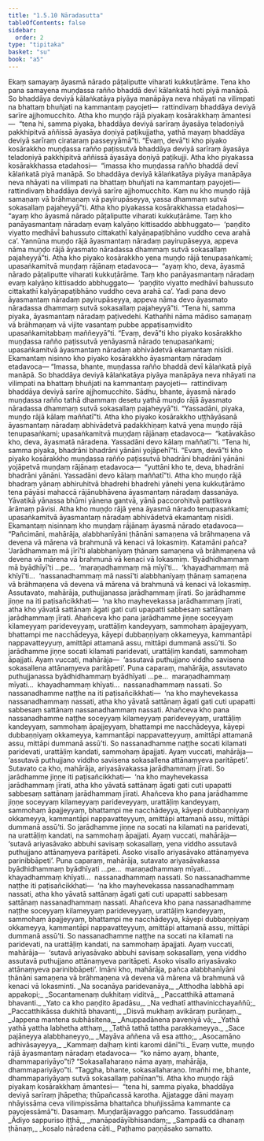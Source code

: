 ```yaml
---
title: "1.5.10 Nāradasutta"
tableOfContents: false
sidebar:
  order: 2
type: "tipitaka"
basket: "su"
book: "a5"
---
```



<DynamicBreadcrumb />

<Division number="50" book="a5" bookNo="16" page="50">

<Paragraph number="297" book="a5">
Ekaṃ samayaṃ āyasmā nārado pāṭaliputte viharati kukkuṭārāme. Tena kho pana samayena muṇḍassa rañño bhaddā devī kālaṅkatā hoti piyā manāpā. So bhaddāya deviyā kālaṅkatāya piyāya manāpāya neva nhāyati na vilimpati na bhattaṃ bhuñjati na kammantaṃ payojeti—  rattindivaṃ bhaddāya deviyā sarīre ajjhomucchito. Atha kho muṇḍo rājā piyakaṃ kosārakkhaṃ āmantesi—  “tena hi, samma piyaka, bhaddāya deviyā sarīraṃ āyasāya teladoṇiyā pakkhipitvā aññissā āyasāya doṇiyā paṭikujjatha, yathā mayaṃ bhaddāya deviyā sarīraṃ cirataraṃ passeyyāmā”ti. “Evaṃ, devā”ti kho piyako kosārakkho muṇḍassa rañño paṭissutvā bhaddāya deviyā sarīraṃ āyasāya teladoṇiyā pakkhipitvā aññissā āyasāya doṇiyā paṭikujji.
</Paragraph>

<Paragraph number="298" book="a5">
Atha kho piyakassa kosārakkhassa etadahosi—  “imassa kho muṇḍassa rañño bhaddā devī kālaṅkatā piyā manāpā. So bhaddāya deviyā kālaṅkatāya piyāya manāpāya neva nhāyati na vilimpati na bhattaṃ bhuñjati na kammantaṃ payojeti—  rattindivaṃ bhaddāya deviyā sarīre ajjhomucchito. Kaṃ nu kho muṇḍo rājā samaṇaṃ vā brāhmaṇaṃ vā payirupāseyya, yassa dhammaṃ sutvā sokasallaṃ pajaheyyā”ti.
</Paragraph>

<Paragraph number="299" book="a5">
Atha kho piyakassa kosārakkhassa etadahosi—  “ayaṃ kho āyasmā nārado pāṭaliputte viharati kukkuṭārāme. Taṃ kho panāyasmantaṃ nāradaṃ evaṃ kalyāṇo kittisaddo abbhuggato—  ‘paṇḍito viyatto medhāvī bahussuto cittakathī kalyāṇapaṭibhāno vuddho ceva arahā ca’. Yannūna muṇḍo rājā āyasmantaṃ nāradaṃ payirupāseyya, appeva nāma muṇḍo rājā āyasmato nāradassa dhammaṃ sutvā sokasallaṃ pajaheyyā”ti.
</Paragraph>

<Paragraph number="300" book="a5">
Atha kho piyako kosārakkho yena muṇḍo rājā tenupasaṅkami; upasaṅkamitvā muṇḍaṃ rājānaṃ etadavoca—  “ayaṃ kho, deva, āyasmā nārado pāṭaliputte viharati kukkuṭārāme. Taṃ kho panāyasmantaṃ nāradaṃ evaṃ kalyāṇo kittisaddo abbhuggato—  ‘paṇḍito viyatto medhāvī bahussuto cittakathī kalyāṇapaṭibhāno vuddho ceva arahā ca’. Yadi pana devo āyasmantaṃ nāradaṃ payirupāseyya, appeva nāma devo āyasmato nāradassa dhammaṃ sutvā sokasallaṃ pajaheyyā”ti. “Tena hi, samma piyaka, āyasmantaṃ nāradaṃ paṭivedehi. Kathañhi nāma mādiso samaṇaṃ vā brāhmaṇaṃ vā vijite vasantaṃ pubbe appaṭisaṃvidito upasaṅkamitabbaṃ maññeyyā”ti. “Evaṃ, devā”ti kho piyako kosārakkho muṇḍassa rañño paṭissutvā yenāyasmā nārado tenupasaṅkami; upasaṅkamitvā āyasmantaṃ nāradaṃ abhivādetvā ekamantaṃ nisīdi. Ekamantaṃ nisinno kho piyako kosārakkho āyasmantaṃ nāradaṃ etadavoca—
</Paragraph>

<Paragraph number="301" book="a5">
“Imassa, bhante, muṇḍassa rañño bhaddā devī kālaṅkatā piyā manāpā. So bhaddāya deviyā kālaṅkatāya piyāya manāpāya neva nhāyati na vilimpati na bhattaṃ bhuñjati na kammantaṃ payojeti—  rattindivaṃ bhaddāya deviyā sarīre ajjhomucchito. Sādhu, bhante, āyasmā nārado muṇḍassa rañño tathā dhammaṃ desetu yathā muṇḍo rājā āyasmato nāradassa dhammaṃ sutvā sokasallaṃ pajaheyyā”ti. “Yassadāni, piyaka, muṇḍo rājā kālaṃ maññatī”ti.
</Paragraph>

<Paragraph number="302" book="a5">
Atha kho piyako kosārakkho uṭṭhāyāsanā āyasmantaṃ nāradaṃ abhivādetvā padakkhiṇaṃ katvā yena muṇḍo rājā tenupasaṅkami; upasaṅkamitvā muṇḍaṃ rājānaṃ etadavoca—  “katāvakāso kho, deva, āyasmatā nāradena. Yassadāni devo kālaṃ maññatī”ti. “Tena hi, samma piyaka, bhadrāni bhadrāni yānāni yojāpehī”ti. “Evaṃ, devā”ti kho piyako kosārakkho muṇḍassa rañño paṭissutvā bhadrāni bhadrāni yānāni yojāpetvā muṇḍaṃ rājānaṃ etadavoca—  “yuttāni kho te, deva, bhadrāni bhadrāni yānāni. Yassadāni devo kālaṃ maññatī”ti.
</Paragraph>

<Paragraph number="303" book="a5">
Atha kho muṇḍo rājā bhadraṃ yānaṃ abhiruhitvā bhadrehi bhadrehi yānehi yena kukkuṭārāmo tena pāyāsi mahaccā rājānubhāvena āyasmantaṃ nāradaṃ dassanāya. Yāvatikā yānassa bhūmi yānena gantvā, yānā paccorohitvā pattikova ārāmaṃ pāvisi. Atha kho muṇḍo rājā yena āyasmā nārado tenupasaṅkami; upasaṅkamitvā āyasmantaṃ nāradaṃ abhivādetvā ekamantaṃ nisīdi. Ekamantaṃ nisinnaṃ kho muṇḍaṃ rājānaṃ āyasmā nārado etadavoca—
</Paragraph>

<Paragraph number="304" book="a5">
“Pañcimāni, mahārāja, alabbhanīyāni ṭhānāni samaṇena vā brāhmaṇena vā devena vā mārena vā brahmunā vā kenaci vā lokasmiṃ. Katamāni pañca? ‘Jarādhammaṃ mā jīrī’ti alabbhanīyaṃ ṭhānaṃ samaṇena vā brāhmaṇena vā devena vā mārena vā brahmunā vā kenaci vā lokasmiṃ. ‘Byādhidhammaṃ mā byādhīyī’ti …pe…  ‘maraṇadhammaṃ mā mīyī’ti…  ‘khayadhammaṃ mā khīyī’ti…  ‘nassanadhammaṃ mā nassī’ti alabbhanīyaṃ ṭhānaṃ samaṇena vā brāhmaṇena vā devena vā mārena vā brahmunā vā kenaci vā lokasmiṃ.
</Paragraph>

<Paragraph number="305" book="a5">
Assutavato, mahārāja, puthujjanassa jarādhammaṃ jīrati. So jarādhamme jiṇṇe na iti paṭisañcikkhati—  ‘na kho mayhevekassa jarādhammaṃ jīrati, atha kho yāvatā sattānaṃ āgati gati cuti upapatti sabbesaṃ sattānaṃ jarādhammaṃ jīrati. Ahañceva kho pana jarādhamme jiṇṇe soceyyaṃ kilameyyaṃ parideveyyaṃ, urattāḷiṃ kandeyyaṃ, sammohaṃ āpajjeyyaṃ, bhattampi me nacchādeyya, kāyepi dubbaṇṇiyaṃ okkameyya, kammantāpi nappavatteyyuṃ, amittāpi attamanā assu, mittāpi dummanā assū’ti. So jarādhamme jiṇṇe socati kilamati paridevati, urattāḷiṃ kandati, sammohaṃ āpajjati. Ayaṃ vuccati, mahārāja—  ‘assutavā puthujjano viddho savisena sokasallena attānaṃyeva paritāpeti’.
</Paragraph>

<Paragraph number="306" book="a5">
Puna caparaṃ, mahārāja, assutavato puthujjanassa byādhidhammaṃ byādhīyati …pe…  maraṇadhammaṃ mīyati…  khayadhammaṃ khīyati…  nassanadhammaṃ nassati. So nassanadhamme naṭṭhe na iti paṭisañcikkhati—  ‘na kho mayhevekassa nassanadhammaṃ nassati, atha kho yāvatā sattānaṃ āgati gati cuti upapatti sabbesaṃ sattānaṃ nassanadhammaṃ nassati. Ahañceva kho pana nassanadhamme naṭṭhe soceyyaṃ kilameyyaṃ parideveyyaṃ, urattāḷiṃ kandeyyaṃ, sammohaṃ āpajjeyyaṃ, bhattampi me nacchādeyya, kāyepi dubbaṇṇiyaṃ okkameyya, kammantāpi nappavatteyyuṃ, amittāpi attamanā assu, mittāpi dummanā assū’ti. So nassanadhamme naṭṭhe socati kilamati paridevati, urattāḷiṃ kandati, sammohaṃ āpajjati. Ayaṃ vuccati, mahārāja—  ‘assutavā puthujjano viddho savisena sokasallena attānaṃyeva paritāpeti’.
</Paragraph>

<Paragraph number="307" book="a5">
Sutavato ca kho, mahārāja, ariyasāvakassa jarādhammaṃ jīrati. So jarādhamme jiṇṇe iti paṭisañcikkhati—  ‘na kho mayhevekassa jarādhammaṃ jīrati, atha kho yāvatā sattānaṃ āgati gati cuti upapatti sabbesaṃ sattānaṃ jarādhammaṃ jīrati. Ahañceva kho pana jarādhamme jiṇṇe soceyyaṃ kilameyyaṃ parideveyyaṃ, urattāḷiṃ kandeyyaṃ, sammohaṃ āpajjeyyaṃ, bhattampi me nacchādeyya, kāyepi dubbaṇṇiyaṃ okkameyya, kammantāpi nappavatteyyuṃ, amittāpi attamanā assu, mittāpi dummanā assū’ti. So jarādhamme jiṇṇe na socati na kilamati na paridevati, na urattāḷiṃ kandati, na sammohaṃ āpajjati. Ayaṃ vuccati, mahārāja—  ‘sutavā ariyasāvako abbuhi savisaṃ sokasallaṃ, yena viddho assutavā puthujjano attānaṃyeva paritāpeti. Asoko visallo ariyasāvako attānaṃyeva parinibbāpeti’.
</Paragraph>

<Paragraph number="308" book="a5">
Puna caparaṃ, mahārāja, sutavato ariyasāvakassa byādhidhammaṃ byādhīyati …pe…  maraṇadhammaṃ mīyati…  khayadhammaṃ khīyati…  nassanadhammaṃ nassati. So nassanadhamme naṭṭhe iti paṭisañcikkhati—  ‘na kho mayhevekassa nassanadhammaṃ nassati, atha kho yāvatā sattānaṃ āgati gati cuti upapatti sabbesaṃ sattānaṃ nassanadhammaṃ nassati. Ahañceva kho pana nassanadhamme naṭṭhe soceyyaṃ kilameyyaṃ parideveyyaṃ, urattāḷiṃ kandeyyaṃ, sammohaṃ āpajjeyyaṃ, bhattampi me nacchādeyya, kāyepi dubbaṇṇiyaṃ okkameyya, kammantāpi nappavatteyyuṃ, amittāpi attamanā assu, mittāpi dummanā assū’ti. So nassanadhamme naṭṭhe na socati na kilamati na paridevati, na urattāḷiṃ kandati, na sammohaṃ āpajjati. Ayaṃ vuccati, mahārāja—  ‘sutavā ariyasāvako abbuhi savisaṃ sokasallaṃ, yena viddho assutavā puthujjano attānaṃyeva paritāpeti. Asoko visallo ariyasāvako attānaṃyeva parinibbāpeti’.
</Paragraph>

<Paragraph number="309" book="a5">
Imāni kho, mahārāja, pañca alabbhanīyāni ṭhānāni samaṇena vā brāhmaṇena vā devena vā mārena vā brahmunā vā kenaci vā lokasminti.
</Paragraph>

<Paragraph number="310" type="verses" book="a5">
_Na socanāya paridevanāya,_  
_Atthodha labbhā api appakopi;_  
_Socantamenaṃ dukhitaṃ viditvā,_  
_Paccatthikā attamanā bhavanti._  

</Paragraph>

<Paragraph number="311" type="verses" book="a5">
_Yato ca kho paṇḍito āpadāsu,_  
_Na vedhatī atthavinicchayaññū;_  
_Paccatthikāssa dukhitā bhavanti,_  
_Disvā mukhaṃ avikāraṃ purāṇaṃ._  

</Paragraph>

<Paragraph number="312" type="verses" book="a5">
_Jappena mantena subhāsitena,_  
_Anuppadānena paveṇiyā vā;_  
_Yathā yathā yattha labhetha atthaṃ,_  
_Tathā tathā tattha parakkameyya._  

</Paragraph>

<Paragraph number="313" type="verses" book="a5">
_Sace pajāneyya alabbhaneyyo,_  
_Mayāva aññena vā esa attho;_  
_Asocamāno adhivāsayeyya,_  
_Kammaṃ daḷhaṃ kinti karomi dānī”ti._  

</Paragraph>

<Paragraph number="314" book="a5">
Evaṃ vutte, muṇḍo rājā āyasmantaṃ nāradaṃ etadavoca—  “ko nāmo ayaṃ, bhante, dhammapariyāyo”ti? “Sokasallaharaṇo nāma ayaṃ, mahārāja, dhammapariyāyo”ti. “Taggha, bhante, sokasallaharaṇo. Imañhi me, bhante, dhammapariyāyaṃ sutvā sokasallaṃ pahīnan”ti.
</Paragraph>

<Paragraph number="315" book="a5">
Atha kho muṇḍo rājā piyakaṃ kosārakkhaṃ āmantesi—  “tena hi, samma piyaka, bhaddāya deviyā sarīraṃ jhāpetha; thūpañcassā karotha. Ajjatagge dāni mayaṃ nhāyissāma ceva vilimpissāma bhattañca bhuñjissāma kammante ca payojessāmā”ti.

</Paragraph>
</Division>

<Paragraph number="316" type="center" book="a5">
Dasamaṃ.



</Paragraph>

<Paragraph number="317" type="center" book="a5">
Muṇḍarājavaggo pañcamo.



</Paragraph>

<Paragraph number="318" type="center" book="a5">
Tassuddānaṃ


</Paragraph>

<Paragraph number="319" type="verses" book="a5">
_Ādiyo sappuriso iṭṭhā,_  
_manāpadāyībhisandaṃ;_  
_Sampadā ca dhanaṃ ṭhānaṃ,_  
_kosalo nāradena cāti._  


</Paragraph>

<Paragraph number="320" type="center" book="a5">
Paṭhamo paṇṇāsako samatto.
</Paragraph>
